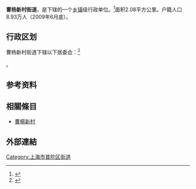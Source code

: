{{中国乡级行政区
|行政区全称 = 曹杨新村街道
|景观照片文件名 = Cao Yang Yi Cun.JPG
|景观照片描述 = [[上海市优秀历史建筑|上海市第四批优秀历史建筑]]——[[曹杨新村|曹杨一村]]
|汉语拼音 = 
|其他语言 = 
|其他语言名称 = 
|位置图文件名 = 
|位置图描述 = 
|自定义图片=
|上级行政区 = [[上海市|上海市]][[普陀区_(上海市)|普陀区]]
|行政区类别 = [[街道|街道]]
|行政区划代码 = 310107005
|行政区划 = 20个
|村委会 = 
|居委会 = 20
|建置时间 = 1959年8月
|领导职位 = 办事处主任
|领导名称 = 潘旭山
|政府驻地 = 曹杨路933号
|毗邻 = 
|总面积 = 2.14[[平方公里|平方公里]]
|总人口 = 
|户籍人口 = 8.9万人
|户籍人口年份 = 
|常住人口 = 10.6万人
|常住人口年份 = 
|人口密度 =
|GDP = 
|邮政编码 = 200062
|电话区号 = 21
|官方网站 = 上海普陀曹杨
|网站名称 = http://www.caoyang.gov.cn/
}}

'''曹杨新村街道'''，是{{PRC admin/fullname|31/01/07/005/000|3}}下辖的一个[[乡镇|乡镇]]级行政单位。<ref>{{PRC admin/ref sgc|{{PRC admin/parent|31/01/07/005/000}}}}</ref>面积2.08平方公里。户籍人口8.93万人（2009年6月底）。

== 行政区划 ==

曹杨新村街道下辖以下居委会：<ref>{{PRC admin/ref sgc|31/01/07/005/000}}</ref>

{{PRC admin/children|31/01/07/005/000}}。

== 参考资料 ==
{{reflist}}

== 相關條目 ==
* [[曹楊新村|曹楊新村]]

== 外部連結 ==

{{上海市普陀区行政区划}}
{{上海行政区划小作品}}

[[Category:上海市普陀区街道|Category:上海市普陀区街道]]